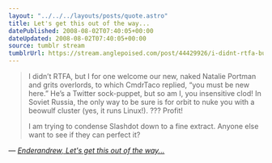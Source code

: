 ```yaml
---
layout: "../../../layouts/posts/quote.astro"
title: Let's get this out of the way...
datePublished: 2008-08-02T07:40:05+00:00
dateUpdated: 2008-08-02T07:40:05+00:00
source: tumblr stream
tumblrUrl: https://stream.anglepoised.com/post/44429926/i-didnt-rtfa-but-i-for-one-welcome-our-new
---
```


> I didn&rsquo;t RTFA, but I for one welcome our new, naked Natalie Portman and grits overlords, to which CmdrTaco replied, &ldquo;you must be new here.&rdquo; He&rsquo;s a Twitter sock-puppet, but so am I, you insensitive clod! In Soviet Russia, the only way to be sure is for orbit to nuke you with a beowulf cluster (yes, it runs Linux!). ??? Profit!
>
> I am trying to condense Slashdot down to a fine extract. Anyone else want to see if they can perfect it?

— <cite>[Enderandrew, _Let's get this out of the way..._](https://entertainment.slashdot.org/comments.pl?sid=633713&cid=24443811)</cite>
